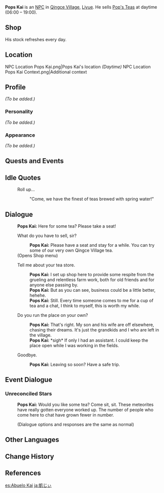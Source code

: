 {{Meta
<!-- REMOVE THIS TEMPLATE AFTER ADDING MISSING INFO -->
|missing_NPC_profile  = yes
}}
{{Character Infobox
|type             = NPC
|region           = Liyue
|image            = NPC Pops Kai.png
|affiliation      = Qingce Village
|title            = Tea Vendor
|voiceEN          = [https://brentmukai.com/ Brent Mukai]<ref name="Brent Mukai">Twitter: [https://twitter.com/brentmukai/status/1356689536948953092 EN VA Self Announcement]</ref>
}}
'''Pops Kai''' {{Lang|zh=凯叔|zh_rm=Kǎi Shū}} is an [[NPC]] in [[Qingce Village]], [[Liyue]]. He sells [[Pop's Teas]] at daytime (06:00 – 19:00).

==Shop==
His stock refreshes every day.

{{Shop/Header|note=Refreshes|total=1|vendor=Pops Kai}}
{{Shop|Pop's Teas|1,000|10|note=Daily|total=1}}
{{Shop/Footer|note=&#32;|total=10,000}}

==Location==
<gallery>
NPC Location Pops Kai.png|Pops Kai's location ''(Daytime)''
NPC Location Pops Kai Context.png|Additional context
</gallery>

==Profile==
<!-- detailed story/lore information goes here -->
''(To be added.)''

===Personality===
''(To be added.)''

===Appearance===
''(To be added.)''

==Quests and Events==
{{Quests and Events}}

==Idle Quotes==
{{Dialogue start}}
: {{DIcon|Idle}} Roll up...
:: {{A|VO Pops Kai 01.ogg}} "Come, we have the finest of teas brewed with spring water!"
{{Dialogue end}}

==Dialogue==
{{Dialogue start}}
:'''Pops Kai:''' Here for some tea? Please take a seat!
:{{DIcon|Shop}} What do you have to sell, sir?
::'''Pops Kai:''' Please have a seat and stay for a while. You can try some of our very own Qingce Village tea.
:;(Opens Shop menu)
:{{DIcon}} Tell me about your tea store.
::'''Pops Kai:''' I set up shop here to provide some respite from the grueling and relentless farm work, both for old friends and for anyone else passing by.
::'''Pops Kai:''' But as you can see, business could be a little better, hehehe.
::'''Pops Kai:''' Still. Every time someone comes to me for a cup of tea and a chat, I think to myself, this is worth my while.
:{{DIcon}} Do you run the place on your own?
::'''Pops Kai:''' That's right. My son and his wife are off elsewhere, chasing their dreams. It's just the grandkids and I who are left in the village.
::'''Pops Kai:''' *sigh* If only I had an assistant. I could keep the place open while I was working in the fields.
:{{DIcon}} Goodbye.
::'''Pops Kai:''' Leaving so soon? Have a safe trip.
{{Dialogue end}}

==Event Dialogue==
===Unreconciled Stars===
{{Dialogue start}}
:'''Pops Kai:''' Would you like some tea? Come sit, sit. These meteorites have really gotten everyone worked up. The number of people who come here to chat have grown fewer in number.
:;(Dialogue options and responses are the same as normal)
{{Dialogue end}}
<!--
==Trivia==
* Pops Kai has an unused voiceline: {{A|VO Pops Kai 02.ogg}} "A cup of tea would do me a world of good right now..."
-->
==Other Languages==
{{Other Languages
|default_hidden = 1
|en      = Pops Kai
|zhs     = 凯叔
|zhs_rm  = Kǎi Shū
|zht     = 凱叔
|zht_rm  = Kǎi Shú
|ja      = 凱じぃ
|ja_rm   = Gai-jii{{Assumed}}
|ko      = 개언 아저씨
|ko_rm   = Gaeeon Ajeossi
|es      = Abuelo Kai
|fr      = Oncle Kai
|ru      = Дядюшка Кай
|th      = ลุง Kai
|th_rm   = Lung Kai
|vi      = Chú Kai
|de      = Onkel Kai
|id      = Paman Kai
|pt      = Tio Kai
|tr      = Kai Amca
|it      = Zio Kai
}}

==Change History==
{{Change History|1.0}}

==References==
{{Reflist}}

[[es:Abuelo Kai]]
[[ja:凱じぃ]]